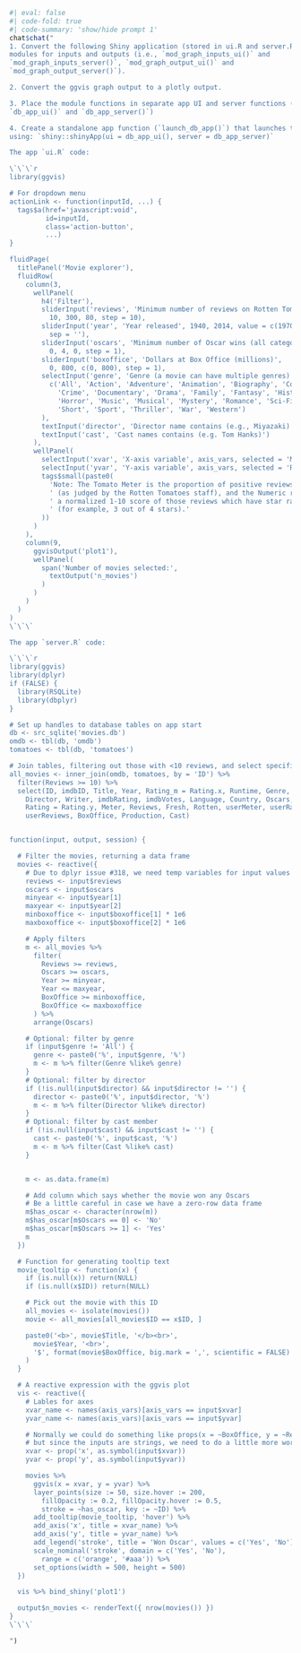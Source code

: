 

```r
#| eval: false 
#| code-fold: true 
#| code-summary: 'show/hide prompt 1'
chat$chat("
1. Convert the following Shiny application (stored in ui.R and server.R) to use
modules for inputs and outputs (i.e., `mod_graph_inputs_ui()` and 
`mod_graph_inputs_server()`, `mod_graph_output_ui()` and 
`mod_graph_output_server()`).

2. Convert the ggvis graph output to a plotly output.

3. Place the module functions in separate app UI and server functions (i.e., 
`db_app_ui()` and `db_app_server()`)

4. Create a standalone app function (`launch_db_app()`) that launches the app 
using: `shiny::shinyApp(ui = db_app_ui(), server = db_app_server)`

The app `ui.R` code: 

\`\`\`r
library(ggvis)

# For dropdown menu
actionLink <- function(inputId, ...) {
  tags$a(href='javascript:void',
         id=inputId,
         class='action-button',
         ...)
}

fluidPage(
  titlePanel('Movie explorer'),
  fluidRow(
    column(3,
      wellPanel(
        h4('Filter'),
        sliderInput('reviews', 'Minimum number of reviews on Rotten Tomatoes',
          10, 300, 80, step = 10),
        sliderInput('year', 'Year released', 1940, 2014, value = c(1970, 2014),
          sep = ''),
        sliderInput('oscars', 'Minimum number of Oscar wins (all categories)',
          0, 4, 0, step = 1),
        sliderInput('boxoffice', 'Dollars at Box Office (millions)',
          0, 800, c(0, 800), step = 1),
        selectInput('genre', 'Genre (a movie can have multiple genres)',
          c('All', 'Action', 'Adventure', 'Animation', 'Biography', 'Comedy',
            'Crime', 'Documentary', 'Drama', 'Family', 'Fantasy', 'History',
            'Horror', 'Music', 'Musical', 'Mystery', 'Romance', 'Sci-Fi',
            'Short', 'Sport', 'Thriller', 'War', 'Western')
        ),
        textInput('director', 'Director name contains (e.g., Miyazaki)'),
        textInput('cast', 'Cast names contains (e.g. Tom Hanks)')
      ),
      wellPanel(
        selectInput('xvar', 'X-axis variable', axis_vars, selected = 'Meter'),
        selectInput('yvar', 'Y-axis variable', axis_vars, selected = 'Reviews'),
        tags$small(paste0(
          'Note: The Tomato Meter is the proportion of positive reviews',
          ' (as judged by the Rotten Tomatoes staff), and the Numeric rating is',
          ' a normalized 1-10 score of those reviews which have star ratings',
          ' (for example, 3 out of 4 stars).'
        ))
      )
    ),
    column(9,
      ggvisOutput('plot1'),
      wellPanel(
        span('Number of movies selected:',
          textOutput('n_movies')
        )
      )
    )
  )
)
\`\`\`

The app `server.R` code:

\`\`\`r
library(ggvis)
library(dplyr)
if (FALSE) {
  library(RSQLite)
  library(dbplyr)
}

# Set up handles to database tables on app start
db <- src_sqlite('movies.db')
omdb <- tbl(db, 'omdb')
tomatoes <- tbl(db, 'tomatoes')

# Join tables, filtering out those with <10 reviews, and select specified columns
all_movies <- inner_join(omdb, tomatoes, by = 'ID') %>%
  filter(Reviews >= 10) %>%
  select(ID, imdbID, Title, Year, Rating_m = Rating.x, Runtime, Genre, Released,
    Director, Writer, imdbRating, imdbVotes, Language, Country, Oscars,
    Rating = Rating.y, Meter, Reviews, Fresh, Rotten, userMeter, userRating, 
    userReviews, BoxOffice, Production, Cast)


function(input, output, session) {

  # Filter the movies, returning a data frame
  movies <- reactive({
    # Due to dplyr issue #318, we need temp variables for input values
    reviews <- input$reviews
    oscars <- input$oscars
    minyear <- input$year[1]
    maxyear <- input$year[2]
    minboxoffice <- input$boxoffice[1] * 1e6
    maxboxoffice <- input$boxoffice[2] * 1e6

    # Apply filters
    m <- all_movies %>%
      filter(
        Reviews >= reviews,
        Oscars >= oscars,
        Year >= minyear,
        Year <= maxyear,
        BoxOffice >= minboxoffice,
        BoxOffice <= maxboxoffice
      ) %>%
      arrange(Oscars)

    # Optional: filter by genre
    if (input$genre != 'All') {
      genre <- paste0('%', input$genre, '%')
      m <- m %>% filter(Genre %like% genre)
    }
    # Optional: filter by director
    if (!is.null(input$director) && input$director != '') {
      director <- paste0('%', input$director, '%')
      m <- m %>% filter(Director %like% director)
    }
    # Optional: filter by cast member
    if (!is.null(input$cast) && input$cast != '') {
      cast <- paste0('%', input$cast, '%')
      m <- m %>% filter(Cast %like% cast)
    }


    m <- as.data.frame(m)

    # Add column which says whether the movie won any Oscars
    # Be a little careful in case we have a zero-row data frame
    m$has_oscar <- character(nrow(m))
    m$has_oscar[m$Oscars == 0] <- 'No'
    m$has_oscar[m$Oscars >= 1] <- 'Yes'
    m
  })

  # Function for generating tooltip text
  movie_tooltip <- function(x) {
    if (is.null(x)) return(NULL)
    if (is.null(x$ID)) return(NULL)

    # Pick out the movie with this ID
    all_movies <- isolate(movies())
    movie <- all_movies[all_movies$ID == x$ID, ]

    paste0('<b>', movie$Title, '</b><br>',
      movie$Year, '<br>',
      '$', format(movie$BoxOffice, big.mark = ',', scientific = FALSE)
    )
  }

  # A reactive expression with the ggvis plot
  vis <- reactive({
    # Lables for axes
    xvar_name <- names(axis_vars)[axis_vars == input$xvar]
    yvar_name <- names(axis_vars)[axis_vars == input$yvar]

    # Normally we could do something like props(x = ~BoxOffice, y = ~Reviews),
    # but since the inputs are strings, we need to do a little more work.
    xvar <- prop('x', as.symbol(input$xvar))
    yvar <- prop('y', as.symbol(input$yvar))

    movies %>%
      ggvis(x = xvar, y = yvar) %>%
      layer_points(size := 50, size.hover := 200,
        fillOpacity := 0.2, fillOpacity.hover := 0.5,
        stroke = ~has_oscar, key := ~ID) %>%
      add_tooltip(movie_tooltip, 'hover') %>%
      add_axis('x', title = xvar_name) %>%
      add_axis('y', title = yvar_name) %>%
      add_legend('stroke', title = 'Won Oscar', values = c('Yes', 'No')) %>%
      scale_nominal('stroke', domain = c('Yes', 'No'),
        range = c('orange', '#aaa')) %>%
      set_options(width = 500, height = 500)
  })

  vis %>% bind_shiny('plot1')

  output$n_movies <- renderText({ nrow(movies()) })
}
\`\`\`

")
```